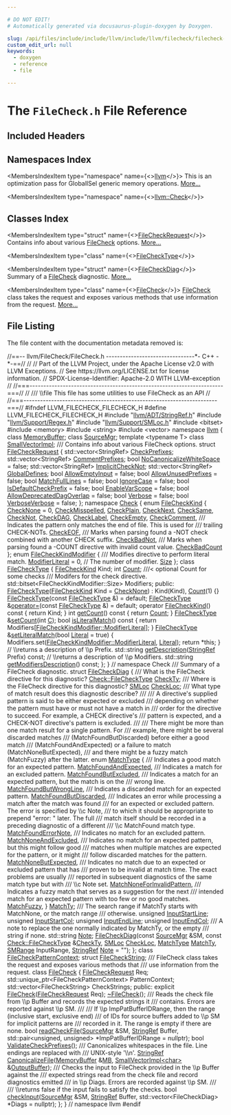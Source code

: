 ```yaml
---

# DO NOT EDIT!
# Automatically generated via docusaurus-plugin-doxygen by Doxygen.

slug: /api/files/include/include/llvm/include/llvm/filecheck/filecheck-h
custom_edit_url: null
keywords:
  - doxygen
  - reference
  - file

---
```





# The `FileCheck.h` File Reference

<DoxygenPage pluginConfig={pluginConfig}>



## Included Headers

<IncludesList>
<IncludesListItem
  filePath="llvm/ADT/StringRef.h"
  permalink="/docs/api/files/include/include/llvm/include/llvm/adt/stringref-h"
  isLocal="true" />
<IncludesListItem
  filePath="llvm/Support/Regex.h"
  permalink="/docs/api/files/include/include/llvm/include/llvm/support/regex-h"
  isLocal="true" />
<IncludesListItem
  filePath="llvm/Support/SMLoc.h"
  permalink="/docs/api/files/include/include/llvm/include/llvm/support/smloc-h"
  isLocal="true" />
<IncludesListItem
  filePath="bitset"
  permalink=""
  isLocal="false" />
<IncludesListItem
  filePath="memory"
  permalink=""
  isLocal="false" />
<IncludesListItem
  filePath="string"
  permalink=""
  isLocal="false" />
<IncludesListItem
  filePath="vector"
  permalink=""
  isLocal="false" />
</IncludesList>

## Namespaces Index

<MembersIndex>

<MembersIndexItem
  type="namespace"
  name={<><a href="/docs/api/namespaces/llvm">llvm</a></>}>
This is an optimization pass for GlobalISel generic memory operations. <a href="/docs/api/namespaces/llvm/#details">More...</a>
</MembersIndexItem>

<MembersIndexItem
  type="namespace"
  name={<><a href="/docs/api/namespaces/llvm/check">llvm::Check</a></>}>
</MembersIndexItem>

</MembersIndex>

## Classes Index

<MembersIndex>

<MembersIndexItem
  type="struct"
  name={<><a href="/docs/api/structs/llvm/filecheckrequest">FileCheckRequest</a></>}>
Contains info about various <a href="/docs/api/classes/llvm/filecheck">FileCheck</a> options. <a href="/docs/api/structs/llvm/filecheckrequest/#details">More...</a>
</MembersIndexItem>

<MembersIndexItem
  type="class"
  name={<><a href="/docs/api/classes/llvm/check/filechecktype">FileCheckType</a></>}>
</MembersIndexItem>

<MembersIndexItem
  type="struct"
  name={<><a href="/docs/api/structs/llvm/filecheckdiag">FileCheckDiag</a></>}>
Summary of a <a href="/docs/api/classes/llvm/filecheck">FileCheck</a> diagnostic. <a href="/docs/api/structs/llvm/filecheckdiag/#details">More...</a>
</MembersIndexItem>

<MembersIndexItem
  type="class"
  name={<><a href="/docs/api/classes/llvm/filecheck">FileCheck</a></>}>
<a href="/docs/api/classes/llvm/filecheck">FileCheck</a> class takes the request and exposes various methods that use information from the request. <a href="/docs/api/classes/llvm/filecheck/#details">More...</a>
</MembersIndexItem>

</MembersIndex>


## File Listing

The file content with the documentation metadata removed is:

<ProgramListing>

<Link id="l00001" /><CodeLine lineNumber="1"><Highlight kind="comment">//==-- llvm/FileCheck/FileCheck.h --------------------------------&#42;- C++ -&#42;-==//</Highlight><Highlight kind="normal"></Highlight></CodeLine>
<Link id="l00002" /><CodeLine lineNumber="2"><Highlight kind="normal"></Highlight><Highlight kind="comment">//</Highlight><Highlight kind="normal"></Highlight></CodeLine>
<Link id="l00003" /><CodeLine lineNumber="3"><Highlight kind="normal"></Highlight><Highlight kind="comment">// Part of the LLVM Project, under the Apache License v2.0 with LLVM Exceptions.</Highlight><Highlight kind="normal"></Highlight></CodeLine>
<Link id="l00004" /><CodeLine lineNumber="4"><Highlight kind="normal"></Highlight><Highlight kind="comment">// See https://llvm.org/LICENSE.txt for license information.</Highlight><Highlight kind="normal"></Highlight></CodeLine>
<Link id="l00005" /><CodeLine lineNumber="5"><Highlight kind="normal"></Highlight><Highlight kind="comment">// SPDX-License-Identifier: Apache-2.0 WITH LLVM-exception</Highlight><Highlight kind="normal"></Highlight></CodeLine>
<Link id="l00006" /><CodeLine lineNumber="6"><Highlight kind="normal"></Highlight><Highlight kind="comment">//</Highlight><Highlight kind="normal"></Highlight></CodeLine>
<Link id="l00007" /><CodeLine lineNumber="7"><Highlight kind="normal"></Highlight><Highlight kind="comment">//===----------------------------------------------------------------------===//</Highlight><Highlight kind="normal"></Highlight></CodeLine>
<Link id="l00008" /><CodeLine lineNumber="8"><Highlight kind="normal"></Highlight><Highlight kind="comment">//</Highlight><Highlight kind="comment"></Highlight></CodeLine>
<Link id="l00009" /><CodeLine lineNumber="9"><Highlight kind="comment">/// \\file This file has some utilities to use FileCheck as an API</Highlight><Highlight kind="normal"></Highlight></CodeLine>
<Link id="l00010" /><CodeLine lineNumber="10"><Highlight kind="normal"></Highlight><Highlight kind="comment">//</Highlight><Highlight kind="normal"></Highlight></CodeLine>
<Link id="l00011" /><CodeLine lineNumber="11"><Highlight kind="normal"></Highlight><Highlight kind="comment">//===----------------------------------------------------------------------===//</Highlight><Highlight kind="normal"></Highlight></CodeLine>
<Link id="l00012" /><CodeLine lineNumber="12"><Highlight kind="normal"></Highlight></CodeLine>
<Link id="l00013" /><CodeLine lineNumber="13"><Highlight kind="normal"></Highlight><Highlight kind="preprocessor">#ifndef LLVM&#95;FILECHECK&#95;FILECHECK&#95;H</Highlight><Highlight kind="normal"></Highlight></CodeLine>
<Link id="l00014" /><CodeLine lineNumber="14"><Highlight kind="normal"></Highlight><Highlight kind="preprocessor">#define LLVM&#95;FILECHECK&#95;FILECHECK&#95;H</Highlight><Highlight kind="normal"></Highlight></CodeLine>
<Link id="l00015" /><CodeLine lineNumber="15"><Highlight kind="normal"></Highlight></CodeLine>
<Link id="l00016" /><CodeLine lineNumber="16"><Highlight kind="normal"></Highlight><Highlight kind="preprocessor">#include &quot;<a href="/docs/api/files/include/include/llvm/include/llvm/adt/stringref-h">llvm/ADT/StringRef.h</a>&quot;</Highlight><Highlight kind="normal"></Highlight></CodeLine>
<Link id="l00017" /><CodeLine lineNumber="17"><Highlight kind="normal"></Highlight><Highlight kind="preprocessor">#include &quot;<a href="/docs/api/files/include/include/llvm/include/llvm/support/regex-h">llvm/Support/Regex.h</a>&quot;</Highlight><Highlight kind="normal"></Highlight></CodeLine>
<Link id="l00018" /><CodeLine lineNumber="18"><Highlight kind="normal"></Highlight><Highlight kind="preprocessor">#include &quot;<a href="/docs/api/files/include/include/llvm/include/llvm/support/smloc-h">llvm/Support/SMLoc.h</a>&quot;</Highlight><Highlight kind="normal"></Highlight></CodeLine>
<Link id="l00019" /><CodeLine lineNumber="19"><Highlight kind="normal"></Highlight><Highlight kind="preprocessor">#include &lt;bitset&gt;</Highlight><Highlight kind="normal"></Highlight></CodeLine>
<Link id="l00020" /><CodeLine lineNumber="20"><Highlight kind="normal"></Highlight><Highlight kind="preprocessor">#include &lt;memory&gt;</Highlight><Highlight kind="normal"></Highlight></CodeLine>
<Link id="l00021" /><CodeLine lineNumber="21"><Highlight kind="normal"></Highlight><Highlight kind="preprocessor">#include &lt;string&gt;</Highlight><Highlight kind="normal"></Highlight></CodeLine>
<Link id="l00022" /><CodeLine lineNumber="22"><Highlight kind="normal"></Highlight><Highlight kind="preprocessor">#include &lt;vector&gt;</Highlight><Highlight kind="normal"></Highlight></CodeLine>
<Link id="l00023" /><CodeLine lineNumber="23"><Highlight kind="normal"></Highlight></CodeLine>
<Link id="l00024" /><CodeLine lineNumber="24"><Highlight kind="normal"></Highlight><Highlight kind="keyword">namespace </Highlight><Highlight kind="normal"><a href="/docs/api/namespaces/llvm">llvm</a> &#123;</Highlight></CodeLine>
<Link id="l00025" /><CodeLine lineNumber="25"><Highlight kind="normal"></Highlight><Highlight kind="keyword">class </Highlight><Highlight kind="normal"><a href="/docs/api/classes/llvm/memorybuffer">MemoryBuffer</a>;</Highlight></CodeLine>
<Link id="l00026" /><CodeLine lineNumber="26"><Highlight kind="normal"></Highlight><Highlight kind="keyword">class </Highlight><Highlight kind="normal"><a href="/docs/api/classes/llvm/sourcemgr">SourceMgr</a>;</Highlight></CodeLine>
<Link id="l00027" /><CodeLine lineNumber="27"><Highlight kind="normal"></Highlight><Highlight kind="keyword">template</Highlight><Highlight kind="normal"> &lt;</Highlight><Highlight kind="keyword">typename</Highlight><Highlight kind="normal"> T&gt; </Highlight><Highlight kind="keyword">class </Highlight><Highlight kind="normal"><a href="/docs/api/classes/llvm/smallvectorimpl">SmallVectorImpl</a>;</Highlight></CodeLine>
<Link id="l00028" /><CodeLine lineNumber="28"><Highlight kind="normal"></Highlight><Highlight kind="comment"></Highlight></CodeLine>
<Link id="l00029" /><CodeLine lineNumber="29"><Highlight kind="comment">/// Contains info about various FileCheck options.</Highlight><Highlight kind="normal"></Highlight></CodeLine>
<Link id="l00030" /><CodeLine lineNumber="30" lineLink="/docs/api/structs/llvm/filecheckrequest"><Highlight kind="normal"></Highlight><Highlight kind="keyword">struct </Highlight><Highlight kind="normal"><a href="/docs/api/structs/llvm/filecheckrequest">FileCheckRequest</a> &#123;</Highlight></CodeLine>
<Link id="l00031" /><CodeLine lineNumber="31" lineLink="/docs/api/structs/llvm/filecheckrequest/#acda76c0767dd2148162859f90b48f8b5"><Highlight kind="normal">  std::vector&lt;StringRef&gt; <a href="/docs/api/structs/llvm/filecheckrequest/#acda76c0767dd2148162859f90b48f8b5">CheckPrefixes</a>;</Highlight></CodeLine>
<Link id="l00032" /><CodeLine lineNumber="32" lineLink="/docs/api/structs/llvm/filecheckrequest/#ab3f63b76e1980996f6a99891c5b385f7"><Highlight kind="normal">  std::vector&lt;StringRef&gt; <a href="/docs/api/structs/llvm/filecheckrequest/#ab3f63b76e1980996f6a99891c5b385f7">CommentPrefixes</a>;</Highlight></CodeLine>
<Link id="l00033" /><CodeLine lineNumber="33" lineLink="/docs/api/structs/llvm/filecheckrequest/#a568ab5f904650e1b022c8ec1d4c0fe06"><Highlight kind="normal">  </Highlight><Highlight kind="keywordtype">bool</Highlight><Highlight kind="normal"> <a href="/docs/api/structs/llvm/filecheckrequest/#a568ab5f904650e1b022c8ec1d4c0fe06">NoCanonicalizeWhiteSpace</a> = </Highlight><Highlight kind="keyword">false</Highlight><Highlight kind="normal">;</Highlight></CodeLine>
<Link id="l00034" /><CodeLine lineNumber="34" lineLink="/docs/api/structs/llvm/filecheckrequest/#a845beb4ef302dc19adfbdca8b811017a"><Highlight kind="normal">  std::vector&lt;StringRef&gt; <a href="/docs/api/structs/llvm/filecheckrequest/#a845beb4ef302dc19adfbdca8b811017a">ImplicitCheckNot</a>;</Highlight></CodeLine>
<Link id="l00035" /><CodeLine lineNumber="35" lineLink="/docs/api/structs/llvm/filecheckrequest/#a4c1049ccf9623813d662183981d2c2a0"><Highlight kind="normal">  std::vector&lt;StringRef&gt; <a href="/docs/api/structs/llvm/filecheckrequest/#a4c1049ccf9623813d662183981d2c2a0">GlobalDefines</a>;</Highlight></CodeLine>
<Link id="l00036" /><CodeLine lineNumber="36" lineLink="/docs/api/structs/llvm/filecheckrequest/#af0a0267b36c5ffad9158aa300210dbf4"><Highlight kind="normal">  </Highlight><Highlight kind="keywordtype">bool</Highlight><Highlight kind="normal"> <a href="/docs/api/structs/llvm/filecheckrequest/#af0a0267b36c5ffad9158aa300210dbf4">AllowEmptyInput</a> = </Highlight><Highlight kind="keyword">false</Highlight><Highlight kind="normal">;</Highlight></CodeLine>
<Link id="l00037" /><CodeLine lineNumber="37" lineLink="/docs/api/structs/llvm/filecheckrequest/#ac7e122be732c837386fc6a816692f4f4"><Highlight kind="normal">  </Highlight><Highlight kind="keywordtype">bool</Highlight><Highlight kind="normal"> <a href="/docs/api/structs/llvm/filecheckrequest/#ac7e122be732c837386fc6a816692f4f4">AllowUnusedPrefixes</a> = </Highlight><Highlight kind="keyword">false</Highlight><Highlight kind="normal">;</Highlight></CodeLine>
<Link id="l00038" /><CodeLine lineNumber="38" lineLink="/docs/api/structs/llvm/filecheckrequest/#aa028a0ee1d4971af329f05d81c9b2bfd"><Highlight kind="normal">  </Highlight><Highlight kind="keywordtype">bool</Highlight><Highlight kind="normal"> <a href="/docs/api/structs/llvm/filecheckrequest/#aa028a0ee1d4971af329f05d81c9b2bfd">MatchFullLines</a> = </Highlight><Highlight kind="keyword">false</Highlight><Highlight kind="normal">;</Highlight></CodeLine>
<Link id="l00039" /><CodeLine lineNumber="39" lineLink="/docs/api/structs/llvm/filecheckrequest/#ae884000984dd09d1cfbb3628ea820ed2"><Highlight kind="normal">  </Highlight><Highlight kind="keywordtype">bool</Highlight><Highlight kind="normal"> <a href="/docs/api/structs/llvm/filecheckrequest/#ae884000984dd09d1cfbb3628ea820ed2">IgnoreCase</a> = </Highlight><Highlight kind="keyword">false</Highlight><Highlight kind="normal">;</Highlight></CodeLine>
<Link id="l00040" /><CodeLine lineNumber="40" lineLink="/docs/api/structs/llvm/filecheckrequest/#a1443b68a9d922cc473ae084aaa14654d"><Highlight kind="normal">  </Highlight><Highlight kind="keywordtype">bool</Highlight><Highlight kind="normal"> <a href="/docs/api/structs/llvm/filecheckrequest/#a1443b68a9d922cc473ae084aaa14654d">IsDefaultCheckPrefix</a> = </Highlight><Highlight kind="keyword">false</Highlight><Highlight kind="normal">;</Highlight></CodeLine>
<Link id="l00041" /><CodeLine lineNumber="41" lineLink="/docs/api/structs/llvm/filecheckrequest/#a028665373763bde7ceb0f14d01093b45"><Highlight kind="normal">  </Highlight><Highlight kind="keywordtype">bool</Highlight><Highlight kind="normal"> <a href="/docs/api/structs/llvm/filecheckrequest/#a028665373763bde7ceb0f14d01093b45">EnableVarScope</a> = </Highlight><Highlight kind="keyword">false</Highlight><Highlight kind="normal">;</Highlight></CodeLine>
<Link id="l00042" /><CodeLine lineNumber="42" lineLink="/docs/api/structs/llvm/filecheckrequest/#ae3392d2d27cadfad4a5a7f68c44fb7ba"><Highlight kind="normal">  </Highlight><Highlight kind="keywordtype">bool</Highlight><Highlight kind="normal"> <a href="/docs/api/structs/llvm/filecheckrequest/#ae3392d2d27cadfad4a5a7f68c44fb7ba">AllowDeprecatedDagOverlap</a> = </Highlight><Highlight kind="keyword">false</Highlight><Highlight kind="normal">;</Highlight></CodeLine>
<Link id="l00043" /><CodeLine lineNumber="43" lineLink="/docs/api/structs/llvm/filecheckrequest/#aa17abc10f9ba381d31d7271db615ad16"><Highlight kind="normal">  </Highlight><Highlight kind="keywordtype">bool</Highlight><Highlight kind="normal"> <a href="/docs/api/structs/llvm/filecheckrequest/#aa17abc10f9ba381d31d7271db615ad16">Verbose</a> = </Highlight><Highlight kind="keyword">false</Highlight><Highlight kind="normal">;</Highlight></CodeLine>
<Link id="l00044" /><CodeLine lineNumber="44" lineLink="/docs/api/structs/llvm/filecheckrequest/#a193992afe00c8b2c9753fb0fab1b9106"><Highlight kind="normal">  </Highlight><Highlight kind="keywordtype">bool</Highlight><Highlight kind="normal"> <a href="/docs/api/structs/llvm/filecheckrequest/#a193992afe00c8b2c9753fb0fab1b9106">VerboseVerbose</a> = </Highlight><Highlight kind="keyword">false</Highlight><Highlight kind="normal">;</Highlight></CodeLine>
<Link id="l00045" /><CodeLine lineNumber="45"><Highlight kind="normal">&#125;;</Highlight></CodeLine>
<Link id="l00046" /><CodeLine lineNumber="46"><Highlight kind="normal"></Highlight></CodeLine>
<Link id="l00047" /><CodeLine lineNumber="47" lineLink="/docs/api/namespaces/llvm/check"><Highlight kind="normal"></Highlight><Highlight kind="keyword">namespace </Highlight><Highlight kind="normal"><a href="/docs/api/namespaces/llvm/check">Check</a> &#123;</Highlight></CodeLine>
<Link id="l00048" /><CodeLine lineNumber="48"><Highlight kind="normal"></Highlight></CodeLine>
<Link id="l00049" /><CodeLine lineNumber="49" lineLink="/docs/api/namespaces/llvm/check/#a61538d341f95c09113a9a0d0434d8dcc"><Highlight kind="normal"></Highlight><Highlight kind="keyword">enum</Highlight><Highlight kind="normal"> <a href="/docs/api/namespaces/llvm/check/#a61538d341f95c09113a9a0d0434d8dcc">FileCheckKind</a> &#123;</Highlight></CodeLine>
<Link id="l00050" /><CodeLine lineNumber="50" lineLink="/docs/api/namespaces/llvm/check/#a61538d341f95c09113a9a0d0434d8dcca9852bebd673f9c43a584b08401e3197d"><Highlight kind="normal">  <a href="/docs/api/namespaces/llvm/check/#a61538d341f95c09113a9a0d0434d8dcca9852bebd673f9c43a584b08401e3197d">CheckNone</a> = 0,</Highlight></CodeLine>
<Link id="l00051" /><CodeLine lineNumber="51" lineLink="/docs/api/namespaces/llvm/check/#a61538d341f95c09113a9a0d0434d8dccabced3746e039f44b8e662be748fd4e17"><Highlight kind="normal">  <a href="/docs/api/namespaces/llvm/check/#a61538d341f95c09113a9a0d0434d8dccabced3746e039f44b8e662be748fd4e17">CheckMisspelled</a>,</Highlight></CodeLine>
<Link id="l00052" /><CodeLine lineNumber="52" lineLink="/docs/api/namespaces/llvm/check/#a61538d341f95c09113a9a0d0434d8dcca166f25ea09a5e0064149ae472c8d8f2e"><Highlight kind="normal">  <a href="/docs/api/namespaces/llvm/check/#a61538d341f95c09113a9a0d0434d8dcca166f25ea09a5e0064149ae472c8d8f2e">CheckPlain</a>,</Highlight></CodeLine>
<Link id="l00053" /><CodeLine lineNumber="53" lineLink="/docs/api/namespaces/llvm/check/#a61538d341f95c09113a9a0d0434d8dcca49f3a249a76b57b5659baae2c45dfb75"><Highlight kind="normal">  <a href="/docs/api/namespaces/llvm/check/#a61538d341f95c09113a9a0d0434d8dcca49f3a249a76b57b5659baae2c45dfb75">CheckNext</a>,</Highlight></CodeLine>
<Link id="l00054" /><CodeLine lineNumber="54" lineLink="/docs/api/namespaces/llvm/check/#a61538d341f95c09113a9a0d0434d8dccaf738504ab1341813c0cda15fa68a6310"><Highlight kind="normal">  <a href="/docs/api/namespaces/llvm/check/#a61538d341f95c09113a9a0d0434d8dccaf738504ab1341813c0cda15fa68a6310">CheckSame</a>,</Highlight></CodeLine>
<Link id="l00055" /><CodeLine lineNumber="55" lineLink="/docs/api/namespaces/llvm/check/#a61538d341f95c09113a9a0d0434d8dcca4f9655da5198915aff91bd25115d22fa"><Highlight kind="normal">  <a href="/docs/api/namespaces/llvm/check/#a61538d341f95c09113a9a0d0434d8dcca4f9655da5198915aff91bd25115d22fa">CheckNot</a>,</Highlight></CodeLine>
<Link id="l00056" /><CodeLine lineNumber="56" lineLink="/docs/api/namespaces/llvm/check/#a61538d341f95c09113a9a0d0434d8dcca6e00b905236376d8aec56ad3351a45b0"><Highlight kind="normal">  <a href="/docs/api/namespaces/llvm/check/#a61538d341f95c09113a9a0d0434d8dcca6e00b905236376d8aec56ad3351a45b0">CheckDAG</a>,</Highlight></CodeLine>
<Link id="l00057" /><CodeLine lineNumber="57" lineLink="/docs/api/namespaces/llvm/check/#a61538d341f95c09113a9a0d0434d8dccad88307ccd9067d72cfb0e62d19daa77d"><Highlight kind="normal">  <a href="/docs/api/namespaces/llvm/check/#a61538d341f95c09113a9a0d0434d8dccad88307ccd9067d72cfb0e62d19daa77d">CheckLabel</a>,</Highlight></CodeLine>
<Link id="l00058" /><CodeLine lineNumber="58" lineLink="/docs/api/namespaces/llvm/check/#a61538d341f95c09113a9a0d0434d8dcca80e33945f521f203f2a632bc0f2041e5"><Highlight kind="normal">  <a href="/docs/api/namespaces/llvm/check/#a61538d341f95c09113a9a0d0434d8dcca80e33945f521f203f2a632bc0f2041e5">CheckEmpty</a>,</Highlight></CodeLine>
<Link id="l00059" /><CodeLine lineNumber="59" lineLink="/docs/api/namespaces/llvm/check/#a61538d341f95c09113a9a0d0434d8dccaf16a622382af4f7939c473b436c8f2ca"><Highlight kind="normal">  <a href="/docs/api/namespaces/llvm/check/#a61538d341f95c09113a9a0d0434d8dccaf16a622382af4f7939c473b436c8f2ca">CheckComment</a>,</Highlight></CodeLine>
<Link id="l00060" /><CodeLine lineNumber="60"><Highlight kind="normal"></Highlight><Highlight kind="comment"></Highlight></CodeLine>
<Link id="l00061" /><CodeLine lineNumber="61"><Highlight kind="comment">  /// Indicates the pattern only matches the end of file. This is used for</Highlight></CodeLine>
<Link id="l00062" /><CodeLine lineNumber="62"><Highlight kind="comment">  /// trailing CHECK-NOTs.</Highlight><Highlight kind="normal"></Highlight></CodeLine>
<Link id="l00063" /><CodeLine lineNumber="63" lineLink="/docs/api/namespaces/llvm/check/#a61538d341f95c09113a9a0d0434d8dccaba2d525032487e7def52c8154b19e29c"><Highlight kind="normal">  <a href="/docs/api/namespaces/llvm/check/#a61538d341f95c09113a9a0d0434d8dccaba2d525032487e7def52c8154b19e29c">CheckEOF</a>,</Highlight></CodeLine>
<Link id="l00064" /><CodeLine lineNumber="64"><Highlight kind="normal"></Highlight><Highlight kind="comment"></Highlight></CodeLine>
<Link id="l00065" /><CodeLine lineNumber="65"><Highlight kind="comment">  /// Marks when parsing found a -NOT check combined with another CHECK suffix.</Highlight><Highlight kind="normal"></Highlight></CodeLine>
<Link id="l00066" /><CodeLine lineNumber="66" lineLink="/docs/api/namespaces/llvm/check/#a61538d341f95c09113a9a0d0434d8dcca8b26e2b469fdd62f96446d3299b4189e"><Highlight kind="normal">  <a href="/docs/api/namespaces/llvm/check/#a61538d341f95c09113a9a0d0434d8dcca8b26e2b469fdd62f96446d3299b4189e">CheckBadNot</a>,</Highlight></CodeLine>
<Link id="l00067" /><CodeLine lineNumber="67"><Highlight kind="normal"></Highlight><Highlight kind="comment"></Highlight></CodeLine>
<Link id="l00068" /><CodeLine lineNumber="68"><Highlight kind="comment">  /// Marks when parsing found a -COUNT directive with invalid count value.</Highlight><Highlight kind="normal"></Highlight></CodeLine>
<Link id="l00069" /><CodeLine lineNumber="69" lineLink="/docs/api/namespaces/llvm/check/#a61538d341f95c09113a9a0d0434d8dccab74df0ffb39a8f2c0918324e23a899f2"><Highlight kind="normal">  <a href="/docs/api/namespaces/llvm/check/#a61538d341f95c09113a9a0d0434d8dccab74df0ffb39a8f2c0918324e23a899f2">CheckBadCount</a></Highlight></CodeLine>
<Link id="l00070" /><CodeLine lineNumber="70"><Highlight kind="normal">&#125;;</Highlight></CodeLine>
<Link id="l00071" /><CodeLine lineNumber="71"><Highlight kind="normal"></Highlight></CodeLine>
<Link id="l00072" /><CodeLine lineNumber="72" lineLink="/docs/api/namespaces/llvm/check/#a067ee17412e800f03802fa9517685732"><Highlight kind="normal"></Highlight><Highlight kind="keyword">enum</Highlight><Highlight kind="normal"> <a href="/docs/api/namespaces/llvm/check/#a067ee17412e800f03802fa9517685732">FileCheckKindModifier</a> &#123;</Highlight><Highlight kind="comment"></Highlight></CodeLine>
<Link id="l00073" /><CodeLine lineNumber="73"><Highlight kind="comment">  /// Modifies directive to perform literal match.</Highlight><Highlight kind="normal"></Highlight></CodeLine>
<Link id="l00074" /><CodeLine lineNumber="74" lineLink="/docs/api/namespaces/llvm/check/#a067ee17412e800f03802fa9517685732a563a220961f1b2753b54ca54c648119e"><Highlight kind="normal">  <a href="/docs/api/namespaces/llvm/check/#a067ee17412e800f03802fa9517685732a563a220961f1b2753b54ca54c648119e">ModifierLiteral</a> = 0,</Highlight></CodeLine>
<Link id="l00075" /><CodeLine lineNumber="75"><Highlight kind="normal"></Highlight></CodeLine>
<Link id="l00076" /><CodeLine lineNumber="76"><Highlight kind="normal">  </Highlight><Highlight kind="comment">// The number of modifier.</Highlight><Highlight kind="normal"></Highlight></CodeLine>
<Link id="l00077" /><CodeLine lineNumber="77" lineLink="/docs/api/namespaces/llvm/check/#a067ee17412e800f03802fa9517685732a3450a9712780ac26b071f9da4288a396"><Highlight kind="normal">  <a href="/docs/api/namespaces/llvm/check/#a067ee17412e800f03802fa9517685732a3450a9712780ac26b071f9da4288a396">Size</a></Highlight></CodeLine>
<Link id="l00078" /><CodeLine lineNumber="78"><Highlight kind="normal">&#125;;</Highlight></CodeLine>
<Link id="l00079" /><CodeLine lineNumber="79"><Highlight kind="normal"></Highlight></CodeLine>
<Link id="l00080" /><CodeLine lineNumber="80" lineLink="/docs/api/classes/llvm/check/filechecktype"><Highlight kind="normal"></Highlight><Highlight kind="keyword">class </Highlight><Highlight kind="normal"><a href="/docs/api/classes/llvm/check/filechecktype/#a2a4947cd2e57d206679931026b546c34">FileCheckType</a> &#123;</Highlight></CodeLine>
<Link id="l00081" /><CodeLine lineNumber="81"><Highlight kind="normal">  <a href="/docs/api/namespaces/llvm/check/#a61538d341f95c09113a9a0d0434d8dcc">FileCheckKind</a> Kind;</Highlight></CodeLine>
<Link id="l00082" /><CodeLine lineNumber="82"><Highlight kind="normal">  </Highlight><Highlight kind="keywordtype">int</Highlight><Highlight kind="normal"> <a href="/docs/api/namespaces/llvm/#a845e08be4b0320d66901a66b0c0e9509">Count</a>; </Highlight><Highlight kind="comment">///&lt; optional Count for some checks</Highlight><Highlight kind="comment"></Highlight></CodeLine>
<Link id="l00083" /><CodeLine lineNumber="83"><Highlight kind="comment">  /// Modifers for the check directive.</Highlight><Highlight kind="normal"></Highlight></CodeLine>
<Link id="l00084" /><CodeLine lineNumber="84"><Highlight kind="normal">  std::bitset&lt;FileCheckKindModifier::Size&gt; Modifiers;</Highlight></CodeLine>
<Link id="l00085" /><CodeLine lineNumber="85"><Highlight kind="normal"></Highlight></CodeLine>
<Link id="l00086" /><CodeLine lineNumber="86"><Highlight kind="normal"></Highlight><Highlight kind="keyword">public</Highlight><Highlight kind="normal">:</Highlight></CodeLine>
<Link id="l00087" /><CodeLine lineNumber="87" lineLink="/docs/api/classes/llvm/check/filechecktype/#a2a4947cd2e57d206679931026b546c34"><Highlight kind="normal">  <a href="/docs/api/classes/llvm/check/filechecktype/#a2a4947cd2e57d206679931026b546c34">FileCheckType</a>(<a href="/docs/api/namespaces/llvm/check/#a61538d341f95c09113a9a0d0434d8dcc">FileCheckKind</a> Kind = <a href="/docs/api/namespaces/llvm/check/#a61538d341f95c09113a9a0d0434d8dcca9852bebd673f9c43a584b08401e3197d">CheckNone</a>) : Kind(Kind), <a href="/docs/api/namespaces/llvm/#a845e08be4b0320d66901a66b0c0e9509">Count</a>(1) &#123;&#125;</Highlight></CodeLine>
<Link id="l00088" /><CodeLine lineNumber="88" lineLink="/docs/api/classes/llvm/check/filechecktype/#ae6a29787459853aee90f3e508fac7887"><Highlight kind="normal">  <a href="/docs/api/classes/llvm/check/filechecktype/#ae6a29787459853aee90f3e508fac7887">FileCheckType</a>(</Highlight><Highlight kind="keyword">const</Highlight><Highlight kind="normal"> <a href="/docs/api/classes/llvm/check/filechecktype/#a2a4947cd2e57d206679931026b546c34">FileCheckType</a> &amp;) = </Highlight><Highlight kind="keywordflow">default</Highlight><Highlight kind="normal">;</Highlight></CodeLine>
<Link id="l00089" /><CodeLine lineNumber="89" lineLink="/docs/api/classes/llvm/check/filechecktype/#a7922259bf1332f1c9fc8e4377773293b"><Highlight kind="normal">  <a href="/docs/api/classes/llvm/check/filechecktype/#a2a4947cd2e57d206679931026b546c34">FileCheckType</a> &amp;<a href="/docs/api/classes/llvm/check/filechecktype/#a7922259bf1332f1c9fc8e4377773293b">operator=</a>(</Highlight><Highlight kind="keyword">const</Highlight><Highlight kind="normal"> <a href="/docs/api/classes/llvm/check/filechecktype/#a2a4947cd2e57d206679931026b546c34">FileCheckType</a> &amp;) = </Highlight><Highlight kind="keywordflow">default</Highlight><Highlight kind="normal">;</Highlight></CodeLine>
<Link id="l00090" /><CodeLine lineNumber="90"><Highlight kind="normal"></Highlight></CodeLine>
<Link id="l00091" /><CodeLine lineNumber="91" lineLink="/docs/api/classes/llvm/check/filechecktype/#a50c193fe0d391f363221f1c7614c8226"><Highlight kind="normal">  </Highlight><Highlight kind="keyword">operator</Highlight><Highlight kind="normal"> <a href="/docs/api/namespaces/llvm/check/#a61538d341f95c09113a9a0d0434d8dcc">FileCheckKind</a>()</Highlight><Highlight kind="keyword"> const </Highlight><Highlight kind="normal">&#123; </Highlight><Highlight kind="keywordflow">return</Highlight><Highlight kind="normal"> Kind; &#125;</Highlight></CodeLine>
<Link id="l00092" /><CodeLine lineNumber="92"><Highlight kind="normal"></Highlight></CodeLine>
<Link id="l00093" /><CodeLine lineNumber="93" lineLink="/docs/api/classes/llvm/check/filechecktype/#a511397f75441782625f94f0e93ca52b1"><Highlight kind="normal">  </Highlight><Highlight kind="keywordtype">int</Highlight><Highlight kind="normal"> <a href="/docs/api/classes/llvm/check/filechecktype/#a511397f75441782625f94f0e93ca52b1">getCount</a>()</Highlight><Highlight kind="keyword"> const </Highlight><Highlight kind="normal">&#123; </Highlight><Highlight kind="keywordflow">return</Highlight><Highlight kind="normal"> <a href="/docs/api/namespaces/llvm/#a845e08be4b0320d66901a66b0c0e9509">Count</a>; &#125;</Highlight></CodeLine>
<Link id="l00094" /><CodeLine lineNumber="94"><Highlight kind="normal">  <a href="/docs/api/classes/llvm/check/filechecktype">FileCheckType</a> &amp;<a href="/docs/api/classes/llvm/check/filechecktype/#adc074eb68067d4d38018423166be1926">setCount</a>(</Highlight><Highlight kind="keywordtype">int</Highlight><Highlight kind="normal"> <a href="/docs/api/namespaces/llvm/callingconv/#ac6aa1387c4375260e2468eb5a77fdb4cafd841a49aec1539bc88abc8ff9e170fb">C</a>);</Highlight></CodeLine>
<Link id="l00095" /><CodeLine lineNumber="95"><Highlight kind="normal"></Highlight></CodeLine>
<Link id="l00096" /><CodeLine lineNumber="96" lineLink="/docs/api/classes/llvm/check/filechecktype/#a9a6bf97dd298b0d945dc397299bf5012"><Highlight kind="normal">  </Highlight><Highlight kind="keywordtype">bool</Highlight><Highlight kind="normal"> <a href="/docs/api/classes/llvm/check/filechecktype/#a9a6bf97dd298b0d945dc397299bf5012">isLiteralMatch</a>()</Highlight><Highlight kind="keyword"> const </Highlight><Highlight kind="normal">&#123;</Highlight></CodeLine>
<Link id="l00097" /><CodeLine lineNumber="97"><Highlight kind="normal">    </Highlight><Highlight kind="keywordflow">return</Highlight><Highlight kind="normal"> Modifiers&#91;<a href="/docs/api/namespaces/llvm/check/#a067ee17412e800f03802fa9517685732a563a220961f1b2753b54ca54c648119e">FileCheckKindModifier::ModifierLiteral</a>&#93;;</Highlight></CodeLine>
<Link id="l00098" /><CodeLine lineNumber="98"><Highlight kind="normal">  &#125;</Highlight></CodeLine>
<Link id="l00099" /><CodeLine lineNumber="99" lineLink="/docs/api/classes/llvm/check/filechecktype/#ad1f00eec67051e893a5adf6fe29e44ac"><Highlight kind="normal">  <a href="/docs/api/classes/llvm/check/filechecktype/#a2a4947cd2e57d206679931026b546c34">FileCheckType</a> &amp;<a href="/docs/api/classes/llvm/check/filechecktype/#ad1f00eec67051e893a5adf6fe29e44ac">setLiteralMatch</a>(</Highlight><Highlight kind="keywordtype">bool</Highlight><Highlight kind="normal"> <a href="/docs/api/namespaces/llvm/#ab7530cd22b8952cb41774507dd40c6f3ad7da1b76e5799f53a399b7a96ba67437">Literal</a> = </Highlight><Highlight kind="keyword">true</Highlight><Highlight kind="normal">) &#123;</Highlight></CodeLine>
<Link id="l00100" /><CodeLine lineNumber="100"><Highlight kind="normal">    Modifiers.set(<a href="/docs/api/namespaces/llvm/check/#a067ee17412e800f03802fa9517685732a563a220961f1b2753b54ca54c648119e">FileCheckKindModifier::ModifierLiteral</a>, <a href="/docs/api/namespaces/llvm/#ab7530cd22b8952cb41774507dd40c6f3ad7da1b76e5799f53a399b7a96ba67437">Literal</a>);</Highlight></CodeLine>
<Link id="l00101" /><CodeLine lineNumber="101"><Highlight kind="normal">    </Highlight><Highlight kind="keywordflow">return</Highlight><Highlight kind="normal"> &#42;</Highlight><Highlight kind="keyword">this</Highlight><Highlight kind="normal">;</Highlight></CodeLine>
<Link id="l00102" /><CodeLine lineNumber="102"><Highlight kind="normal">  &#125;</Highlight></CodeLine>
<Link id="l00103" /><CodeLine lineNumber="103"><Highlight kind="normal"></Highlight></CodeLine>
<Link id="l00104" /><CodeLine lineNumber="104"><Highlight kind="normal">  </Highlight><Highlight kind="comment">// \\returns a description of \\p Prefix.</Highlight><Highlight kind="normal"></Highlight></CodeLine>
<Link id="l00105" /><CodeLine lineNumber="105"><Highlight kind="normal">  std::string <a href="/docs/api/classes/llvm/check/filechecktype/#a28c2d38b7ebdeb9e3046f013c8ffa8a4">getDescription</a>(<a href="/docs/api/classes/llvm/stringref">StringRef</a> Prefix) </Highlight><Highlight kind="keyword">const</Highlight><Highlight kind="normal">;</Highlight></CodeLine>
<Link id="l00106" /><CodeLine lineNumber="106"><Highlight kind="normal"></Highlight></CodeLine>
<Link id="l00107" /><CodeLine lineNumber="107"><Highlight kind="normal">  </Highlight><Highlight kind="comment">// \\returns a description of \\p Modifiers.</Highlight><Highlight kind="normal"></Highlight></CodeLine>
<Link id="l00108" /><CodeLine lineNumber="108"><Highlight kind="normal">  std::string <a href="/docs/api/classes/llvm/check/filechecktype/#ab7cf540b51335002091691a5f7671c84">getModifiersDescription</a>() </Highlight><Highlight kind="keyword">const</Highlight><Highlight kind="normal">;</Highlight></CodeLine>
<Link id="l00109" /><CodeLine lineNumber="109"><Highlight kind="normal">&#125;;</Highlight></CodeLine>
<Link id="l00110" /><CodeLine lineNumber="110"><Highlight kind="normal">&#125; </Highlight><Highlight kind="comment">// namespace Check</Highlight><Highlight kind="normal"></Highlight></CodeLine>
<Link id="l00111" /><CodeLine lineNumber="111"><Highlight kind="normal"></Highlight><Highlight kind="comment"></Highlight></CodeLine>
<Link id="l00112" /><CodeLine lineNumber="112"><Highlight kind="comment">/// Summary of a FileCheck diagnostic.</Highlight><Highlight kind="normal"></Highlight></CodeLine>
<Link id="l00113" /><CodeLine lineNumber="113" lineLink="/docs/api/structs/llvm/filecheckdiag"><Highlight kind="normal"></Highlight><Highlight kind="keyword">struct </Highlight><Highlight kind="normal"><a href="/docs/api/structs/llvm/filecheckdiag/#a61b7d723c27bc645be803cb48a7f103f">FileCheckDiag</a> &#123;</Highlight><Highlight kind="comment"></Highlight></CodeLine>
<Link id="l00114" /><CodeLine lineNumber="114"><Highlight kind="comment">  /// What is the FileCheck directive for this diagnostic?</Highlight><Highlight kind="normal"></Highlight></CodeLine>
<Link id="l00115" /><CodeLine lineNumber="115" lineLink="/docs/api/structs/llvm/filecheckdiag/#a86901e0196062903763ea40e149ae363"><Highlight kind="normal">  <a href="/docs/api/classes/llvm/check/filechecktype">Check::FileCheckType</a> <a href="/docs/api/structs/llvm/filecheckdiag/#a86901e0196062903763ea40e149ae363">CheckTy</a>;</Highlight><Highlight kind="comment"></Highlight></CodeLine>
<Link id="l00116" /><CodeLine lineNumber="116"><Highlight kind="comment">  /// Where is the FileCheck directive for this diagnostic?</Highlight><Highlight kind="normal"></Highlight></CodeLine>
<Link id="l00117" /><CodeLine lineNumber="117" lineLink="/docs/api/structs/llvm/filecheckdiag/#af70d45da9cefd23e5f10aac0bf27b64b"><Highlight kind="normal">  <a href="/docs/api/classes/llvm/smloc">SMLoc</a> <a href="/docs/api/structs/llvm/filecheckdiag/#af70d45da9cefd23e5f10aac0bf27b64b">CheckLoc</a>;</Highlight><Highlight kind="comment"></Highlight></CodeLine>
<Link id="l00118" /><CodeLine lineNumber="118"><Highlight kind="comment">  /// What type of match result does this diagnostic describe?</Highlight></CodeLine>
<Link id="l00119" /><CodeLine lineNumber="119"><Highlight kind="comment">  ///</Highlight></CodeLine>
<Link id="l00120" /><CodeLine lineNumber="120"><Highlight kind="comment">  /// A directive&#39;s supplied pattern is said to be either expected or excluded</Highlight></CodeLine>
<Link id="l00121" /><CodeLine lineNumber="121"><Highlight kind="comment">  /// depending on whether the pattern must have or must not have a match in</Highlight></CodeLine>
<Link id="l00122" /><CodeLine lineNumber="122"><Highlight kind="comment">  /// order for the directive to succeed.  For example, a CHECK directive&#39;s</Highlight></CodeLine>
<Link id="l00123" /><CodeLine lineNumber="123"><Highlight kind="comment">  /// pattern is expected, and a CHECK-NOT directive&#39;s pattern is excluded.</Highlight></CodeLine>
<Link id="l00124" /><CodeLine lineNumber="124"><Highlight kind="comment">  ///</Highlight></CodeLine>
<Link id="l00125" /><CodeLine lineNumber="125"><Highlight kind="comment">  /// There might be more than one match result for a single pattern.  For</Highlight></CodeLine>
<Link id="l00126" /><CodeLine lineNumber="126"><Highlight kind="comment">  /// example, there might be several discarded matches</Highlight></CodeLine>
<Link id="l00127" /><CodeLine lineNumber="127"><Highlight kind="comment">  /// (MatchFoundButDiscarded) before either a good match</Highlight></CodeLine>
<Link id="l00128" /><CodeLine lineNumber="128"><Highlight kind="comment">  /// (MatchFoundAndExpected) or a failure to match (MatchNoneButExpected),</Highlight></CodeLine>
<Link id="l00129" /><CodeLine lineNumber="129"><Highlight kind="comment">  /// and there might be a fuzzy match (MatchFuzzy) after the latter.</Highlight><Highlight kind="normal"></Highlight></CodeLine>
<Link id="l00130" /><CodeLine lineNumber="130" lineLink="/docs/api/structs/llvm/filecheckdiag/#ab33e9e639814daad35bb1a9dc84190c0"><Highlight kind="normal">  </Highlight><Highlight kind="keyword">enum</Highlight><Highlight kind="normal"> <a href="/docs/api/structs/llvm/filecheckdiag/#ab33e9e639814daad35bb1a9dc84190c0">MatchType</a> &#123;</Highlight><Highlight kind="comment"></Highlight></CodeLine>
<Link id="l00131" /><CodeLine lineNumber="131"><Highlight kind="comment">    /// Indicates a good match for an expected pattern.</Highlight><Highlight kind="normal"></Highlight></CodeLine>
<Link id="l00132" /><CodeLine lineNumber="132" lineLink="/docs/api/structs/llvm/filecheckdiag/#ab33e9e639814daad35bb1a9dc84190c0adcf3e4ffa0433fb40711377d53b4baf1"><Highlight kind="normal">    <a href="/docs/api/structs/llvm/filecheckdiag/#ab33e9e639814daad35bb1a9dc84190c0adcf3e4ffa0433fb40711377d53b4baf1">MatchFoundAndExpected</a>,</Highlight><Highlight kind="comment"></Highlight></CodeLine>
<Link id="l00133" /><CodeLine lineNumber="133"><Highlight kind="comment">    /// Indicates a match for an excluded pattern.</Highlight><Highlight kind="normal"></Highlight></CodeLine>
<Link id="l00134" /><CodeLine lineNumber="134" lineLink="/docs/api/structs/llvm/filecheckdiag/#ab33e9e639814daad35bb1a9dc84190c0a66b95270a54c88af1ba70b794aa836f8"><Highlight kind="normal">    <a href="/docs/api/structs/llvm/filecheckdiag/#ab33e9e639814daad35bb1a9dc84190c0a66b95270a54c88af1ba70b794aa836f8">MatchFoundButExcluded</a>,</Highlight><Highlight kind="comment"></Highlight></CodeLine>
<Link id="l00135" /><CodeLine lineNumber="135"><Highlight kind="comment">    /// Indicates a match for an expected pattern, but the match is on the</Highlight></CodeLine>
<Link id="l00136" /><CodeLine lineNumber="136"><Highlight kind="comment">    /// wrong line.</Highlight><Highlight kind="normal"></Highlight></CodeLine>
<Link id="l00137" /><CodeLine lineNumber="137" lineLink="/docs/api/structs/llvm/filecheckdiag/#ab33e9e639814daad35bb1a9dc84190c0a3f5c9c6115db2361e358de0c62d43bed"><Highlight kind="normal">    <a href="/docs/api/structs/llvm/filecheckdiag/#ab33e9e639814daad35bb1a9dc84190c0a3f5c9c6115db2361e358de0c62d43bed">MatchFoundButWrongLine</a>,</Highlight><Highlight kind="comment"></Highlight></CodeLine>
<Link id="l00138" /><CodeLine lineNumber="138"><Highlight kind="comment">    /// Indicates a discarded match for an expected pattern.</Highlight><Highlight kind="normal"></Highlight></CodeLine>
<Link id="l00139" /><CodeLine lineNumber="139" lineLink="/docs/api/structs/llvm/filecheckdiag/#ab33e9e639814daad35bb1a9dc84190c0abf168517cbdcc053154c47b20986837b"><Highlight kind="normal">    <a href="/docs/api/structs/llvm/filecheckdiag/#ab33e9e639814daad35bb1a9dc84190c0abf168517cbdcc053154c47b20986837b">MatchFoundButDiscarded</a>,</Highlight><Highlight kind="comment"></Highlight></CodeLine>
<Link id="l00140" /><CodeLine lineNumber="140"><Highlight kind="comment">    /// Indicates an error while processing a match after the match was found</Highlight></CodeLine>
<Link id="l00141" /><CodeLine lineNumber="141"><Highlight kind="comment">    /// for an expected or excluded pattern.  The error is specified by \\c Note,</Highlight></CodeLine>
<Link id="l00142" /><CodeLine lineNumber="142"><Highlight kind="comment">    /// to which it should be appropriate to prepend &quot;error: &quot; later.  The full</Highlight></CodeLine>
<Link id="l00143" /><CodeLine lineNumber="143"><Highlight kind="comment">    /// match itself should be recorded in a preceding diagnostic of a different</Highlight></CodeLine>
<Link id="l00144" /><CodeLine lineNumber="144"><Highlight kind="comment">    /// \\c MatchFound match type.</Highlight><Highlight kind="normal"></Highlight></CodeLine>
<Link id="l00145" /><CodeLine lineNumber="145" lineLink="/docs/api/structs/llvm/filecheckdiag/#ab33e9e639814daad35bb1a9dc84190c0ab7e91555667e7182c229428b8f3a6302"><Highlight kind="normal">    <a href="/docs/api/structs/llvm/filecheckdiag/#ab33e9e639814daad35bb1a9dc84190c0ab7e91555667e7182c229428b8f3a6302">MatchFoundErrorNote</a>,</Highlight><Highlight kind="comment"></Highlight></CodeLine>
<Link id="l00146" /><CodeLine lineNumber="146"><Highlight kind="comment">    /// Indicates no match for an excluded pattern.</Highlight><Highlight kind="normal"></Highlight></CodeLine>
<Link id="l00147" /><CodeLine lineNumber="147" lineLink="/docs/api/structs/llvm/filecheckdiag/#ab33e9e639814daad35bb1a9dc84190c0a4a92716c994d8a58dc2e6b158e2b2f3f"><Highlight kind="normal">    <a href="/docs/api/structs/llvm/filecheckdiag/#ab33e9e639814daad35bb1a9dc84190c0a4a92716c994d8a58dc2e6b158e2b2f3f">MatchNoneAndExcluded</a>,</Highlight><Highlight kind="comment"></Highlight></CodeLine>
<Link id="l00148" /><CodeLine lineNumber="148"><Highlight kind="comment">    /// Indicates no match for an expected pattern, but this might follow good</Highlight></CodeLine>
<Link id="l00149" /><CodeLine lineNumber="149"><Highlight kind="comment">    /// matches when multiple matches are expected for the pattern, or it might</Highlight></CodeLine>
<Link id="l00150" /><CodeLine lineNumber="150"><Highlight kind="comment">    /// follow discarded matches for the pattern.</Highlight><Highlight kind="normal"></Highlight></CodeLine>
<Link id="l00151" /><CodeLine lineNumber="151" lineLink="/docs/api/structs/llvm/filecheckdiag/#ab33e9e639814daad35bb1a9dc84190c0afc543db8ad6f068fab3eea06297e0ebc"><Highlight kind="normal">    <a href="/docs/api/structs/llvm/filecheckdiag/#ab33e9e639814daad35bb1a9dc84190c0afc543db8ad6f068fab3eea06297e0ebc">MatchNoneButExpected</a>,</Highlight><Highlight kind="comment"></Highlight></CodeLine>
<Link id="l00152" /><CodeLine lineNumber="152"><Highlight kind="comment">    /// Indicates no match due to an expected or excluded pattern that has</Highlight></CodeLine>
<Link id="l00153" /><CodeLine lineNumber="153"><Highlight kind="comment">    /// proven to be invalid at match time.  The exact problems are usually</Highlight></CodeLine>
<Link id="l00154" /><CodeLine lineNumber="154"><Highlight kind="comment">    /// reported in subsequent diagnostics of the same match type but with</Highlight></CodeLine>
<Link id="l00155" /><CodeLine lineNumber="155"><Highlight kind="comment">    /// \\c Note set.</Highlight><Highlight kind="normal"></Highlight></CodeLine>
<Link id="l00156" /><CodeLine lineNumber="156" lineLink="/docs/api/structs/llvm/filecheckdiag/#ab33e9e639814daad35bb1a9dc84190c0ad139fc8ba0eace914c3d91f8c51c35b1"><Highlight kind="normal">    <a href="/docs/api/structs/llvm/filecheckdiag/#ab33e9e639814daad35bb1a9dc84190c0ad139fc8ba0eace914c3d91f8c51c35b1">MatchNoneForInvalidPattern</a>,</Highlight><Highlight kind="comment"></Highlight></CodeLine>
<Link id="l00157" /><CodeLine lineNumber="157"><Highlight kind="comment">    /// Indicates a fuzzy match that serves as a suggestion for the next</Highlight></CodeLine>
<Link id="l00158" /><CodeLine lineNumber="158"><Highlight kind="comment">    /// intended match for an expected pattern with too few or no good matches.</Highlight><Highlight kind="normal"></Highlight></CodeLine>
<Link id="l00159" /><CodeLine lineNumber="159" lineLink="/docs/api/structs/llvm/filecheckdiag/#ab33e9e639814daad35bb1a9dc84190c0a6c8cff7a0ac871bde6a0e4e33a8e90d2"><Highlight kind="normal">    <a href="/docs/api/structs/llvm/filecheckdiag/#ab33e9e639814daad35bb1a9dc84190c0a6c8cff7a0ac871bde6a0e4e33a8e90d2">MatchFuzzy</a>,</Highlight></CodeLine>
<Link id="l00160" /><CodeLine lineNumber="160" lineLink="/docs/api/structs/llvm/filecheckdiag/#a2da50048c6a2c815f6e4219f9c259386"><Highlight kind="normal">  &#125; <a href="/docs/api/structs/llvm/filecheckdiag/#a2da50048c6a2c815f6e4219f9c259386">MatchTy</a>;</Highlight><Highlight kind="comment"></Highlight></CodeLine>
<Link id="l00161" /><CodeLine lineNumber="161"><Highlight kind="comment">  /// The search range if MatchTy starts with MatchNone, or the match range</Highlight></CodeLine>
<Link id="l00162" /><CodeLine lineNumber="162"><Highlight kind="comment">  /// otherwise.</Highlight><Highlight kind="normal"></Highlight></CodeLine>
<Link id="l00163" /><CodeLine lineNumber="163" lineLink="/docs/api/structs/llvm/filecheckdiag/#a3e2ffb9989d232f1741d82d11901ee55"><Highlight kind="normal">  </Highlight><Highlight kind="keywordtype">unsigned</Highlight><Highlight kind="normal"> <a href="/docs/api/structs/llvm/filecheckdiag/#a3e2ffb9989d232f1741d82d11901ee55">InputStartLine</a>;</Highlight></CodeLine>
<Link id="l00164" /><CodeLine lineNumber="164" lineLink="/docs/api/structs/llvm/filecheckdiag/#a2598d8229c3e2065b3ec2b99958876a4"><Highlight kind="normal">  </Highlight><Highlight kind="keywordtype">unsigned</Highlight><Highlight kind="normal"> <a href="/docs/api/structs/llvm/filecheckdiag/#a2598d8229c3e2065b3ec2b99958876a4">InputStartCol</a>;</Highlight></CodeLine>
<Link id="l00165" /><CodeLine lineNumber="165" lineLink="/docs/api/structs/llvm/filecheckdiag/#a431375a72a3d181911379890869b6bf6"><Highlight kind="normal">  </Highlight><Highlight kind="keywordtype">unsigned</Highlight><Highlight kind="normal"> <a href="/docs/api/structs/llvm/filecheckdiag/#a431375a72a3d181911379890869b6bf6">InputEndLine</a>;</Highlight></CodeLine>
<Link id="l00166" /><CodeLine lineNumber="166" lineLink="/docs/api/structs/llvm/filecheckdiag/#a9be546d093e6ba646781b3947c7eceec"><Highlight kind="normal">  </Highlight><Highlight kind="keywordtype">unsigned</Highlight><Highlight kind="normal"> <a href="/docs/api/structs/llvm/filecheckdiag/#a9be546d093e6ba646781b3947c7eceec">InputEndCol</a>;</Highlight><Highlight kind="comment"></Highlight></CodeLine>
<Link id="l00167" /><CodeLine lineNumber="167"><Highlight kind="comment">  /// A note to replace the one normally indicated by MatchTy, or the empty</Highlight></CodeLine>
<Link id="l00168" /><CodeLine lineNumber="168"><Highlight kind="comment">  /// string if none.</Highlight><Highlight kind="normal"></Highlight></CodeLine>
<Link id="l00169" /><CodeLine lineNumber="169" lineLink="/docs/api/structs/llvm/filecheckdiag/#a02c0c1239a8b44a6ec3c83e9951c64af"><Highlight kind="normal">  std::string <a href="/docs/api/structs/llvm/filecheckdiag/#a02c0c1239a8b44a6ec3c83e9951c64af">Note</a>;</Highlight></CodeLine>
<Link id="l00170" /><CodeLine lineNumber="170"><Highlight kind="normal">  <a href="/docs/api/structs/llvm/filecheckdiag/#a61b7d723c27bc645be803cb48a7f103f">FileCheckDiag</a>(</Highlight><Highlight kind="keyword">const</Highlight><Highlight kind="normal"> <a href="/docs/api/classes/llvm/sourcemgr">SourceMgr</a> &amp;SM, </Highlight><Highlight kind="keyword">const</Highlight><Highlight kind="normal"> <a href="/docs/api/classes/llvm/check/filechecktype">Check::FileCheckType</a> &amp;<a href="/docs/api/structs/llvm/filecheckdiag/#a86901e0196062903763ea40e149ae363">CheckTy</a>,</Highlight></CodeLine>
<Link id="l00171" /><CodeLine lineNumber="171"><Highlight kind="normal">                <a href="/docs/api/classes/llvm/smloc">SMLoc</a> <a href="/docs/api/structs/llvm/filecheckdiag/#af70d45da9cefd23e5f10aac0bf27b64b">CheckLoc</a>, <a href="/docs/api/structs/llvm/filecheckdiag/#ab33e9e639814daad35bb1a9dc84190c0">MatchType</a> <a href="/docs/api/structs/llvm/filecheckdiag/#a2da50048c6a2c815f6e4219f9c259386">MatchTy</a>, <a href="/docs/api/classes/llvm/smrange">SMRange</a> InputRange,</Highlight></CodeLine>
<Link id="l00172" /><CodeLine lineNumber="172"><Highlight kind="normal">                <a href="/docs/api/classes/llvm/stringref">StringRef</a> <a href="/docs/api/structs/llvm/filecheckdiag/#a02c0c1239a8b44a6ec3c83e9951c64af">Note</a> = </Highlight><Highlight kind="stringliteral">&quot;&quot;</Highlight><Highlight kind="normal">);</Highlight></CodeLine>
<Link id="l00173" /><CodeLine lineNumber="173"><Highlight kind="normal">&#125;;</Highlight></CodeLine>
<Link id="l00174" /><CodeLine lineNumber="174"><Highlight kind="normal"></Highlight></CodeLine>
<Link id="l00175" /><CodeLine lineNumber="175"><Highlight kind="normal"></Highlight><Highlight kind="keyword">class </Highlight><Highlight kind="normal"><a href="/docs/api/classes/llvm/filecheckpatterncontext">FileCheckPatternContext</a>;</Highlight></CodeLine>
<Link id="l00176" /><CodeLine lineNumber="176"><Highlight kind="normal"></Highlight><Highlight kind="keyword">struct </Highlight><Highlight kind="normal"><a href="/docs/api/structs/llvm/filecheckstring">FileCheckString</a>;</Highlight></CodeLine>
<Link id="l00177" /><CodeLine lineNumber="177"><Highlight kind="normal"></Highlight><Highlight kind="comment"></Highlight></CodeLine>
<Link id="l00178" /><CodeLine lineNumber="178"><Highlight kind="comment">/// FileCheck class takes the request and exposes various methods that</Highlight></CodeLine>
<Link id="l00179" /><CodeLine lineNumber="179"><Highlight kind="comment">/// use information from the request.</Highlight><Highlight kind="normal"></Highlight></CodeLine>
<Link id="l00180" /><CodeLine lineNumber="180" lineLink="/docs/api/classes/llvm/filecheck"><Highlight kind="normal"></Highlight><Highlight kind="keyword">class </Highlight><Highlight kind="normal"><a href="/docs/api/classes/llvm/filecheck/#a75eaf8382d066e70396a9f9d1eefaa62">FileCheck</a> &#123;</Highlight></CodeLine>
<Link id="l00181" /><CodeLine lineNumber="181"><Highlight kind="normal">  <a href="/docs/api/structs/llvm/filecheckrequest">FileCheckRequest</a> Req;</Highlight></CodeLine>
<Link id="l00182" /><CodeLine lineNumber="182"><Highlight kind="normal">  std::unique&#95;ptr&lt;FileCheckPatternContext&gt; PatternContext;</Highlight></CodeLine>
<Link id="l00183" /><CodeLine lineNumber="183"><Highlight kind="normal">  std::vector&lt;FileCheckString&gt; CheckStrings;</Highlight></CodeLine>
<Link id="l00184" /><CodeLine lineNumber="184"><Highlight kind="normal"></Highlight></CodeLine>
<Link id="l00185" /><CodeLine lineNumber="185"><Highlight kind="normal"></Highlight><Highlight kind="keyword">public</Highlight><Highlight kind="normal">:</Highlight></CodeLine>
<Link id="l00186" /><CodeLine lineNumber="186"><Highlight kind="normal">  </Highlight><Highlight kind="keyword">explicit</Highlight><Highlight kind="normal"> <a href="/docs/api/classes/llvm/filecheck/#a75eaf8382d066e70396a9f9d1eefaa62">FileCheck</a>(<a href="/docs/api/structs/llvm/filecheckrequest">FileCheckRequest</a> Req);</Highlight></CodeLine>
<Link id="l00187" /><CodeLine lineNumber="187" lineLink="/docs/api/classes/llvm/filecheck/#aa59983180509d717048479774e529cec"><Highlight kind="normal">  <a href="/docs/api/classes/llvm/filecheck/#aa59983180509d717048479774e529cec">~FileCheck</a>();</Highlight></CodeLine>
<Link id="l00188" /><CodeLine lineNumber="188"><Highlight kind="normal"></Highlight><Highlight kind="comment"></Highlight></CodeLine>
<Link id="l00189" /><CodeLine lineNumber="189"><Highlight kind="comment">  /// Reads the check file from \\p Buffer and records the expected strings it</Highlight></CodeLine>
<Link id="l00190" /><CodeLine lineNumber="190"><Highlight kind="comment">  /// contains. Errors are reported against \\p SM.</Highlight></CodeLine>
<Link id="l00191" /><CodeLine lineNumber="191"><Highlight kind="comment">  ///</Highlight></CodeLine>
<Link id="l00192" /><CodeLine lineNumber="192"><Highlight kind="comment">  /// If \\p ImpPatBufferIDRange, then the range (inclusive start, exclusive end)</Highlight></CodeLine>
<Link id="l00193" /><CodeLine lineNumber="193"><Highlight kind="comment">  /// of IDs for source buffers added to \\p SM for implicit patterns are</Highlight></CodeLine>
<Link id="l00194" /><CodeLine lineNumber="194"><Highlight kind="comment">  /// recorded in it.  The range is empty if there are none.</Highlight><Highlight kind="normal"></Highlight></CodeLine>
<Link id="l00195" /><CodeLine lineNumber="195"><Highlight kind="normal">  </Highlight><Highlight kind="keywordtype">bool</Highlight><Highlight kind="normal"></Highlight></CodeLine>
<Link id="l00196" /><CodeLine lineNumber="196"><Highlight kind="normal">  <a href="/docs/api/classes/llvm/filecheck/#a20fa01b6cdae5b207cf5dcdda4fced04">readCheckFile</a>(<a href="/docs/api/classes/llvm/sourcemgr">SourceMgr</a> &amp;SM, <a href="/docs/api/classes/llvm/stringref">StringRef</a> Buffer,</Highlight></CodeLine>
<Link id="l00197" /><CodeLine lineNumber="197"><Highlight kind="normal">                std::pair&lt;unsigned, unsigned&gt; &#42;ImpPatBufferIDRange = </Highlight><Highlight kind="keyword">nullptr</Highlight><Highlight kind="normal">);</Highlight></CodeLine>
<Link id="l00198" /><CodeLine lineNumber="198"><Highlight kind="normal"></Highlight></CodeLine>
<Link id="l00199" /><CodeLine lineNumber="199"><Highlight kind="normal">  </Highlight><Highlight kind="keywordtype">bool</Highlight><Highlight kind="normal"> <a href="/docs/api/classes/llvm/filecheck/#adf5e24a0f2fd2cbea147c73975624359">ValidateCheckPrefixes</a>();</Highlight></CodeLine>
<Link id="l00200" /><CodeLine lineNumber="200"><Highlight kind="normal"></Highlight><Highlight kind="comment"></Highlight></CodeLine>
<Link id="l00201" /><CodeLine lineNumber="201"><Highlight kind="comment">  /// Canonicalizes whitespaces in the file. Line endings are replaced with</Highlight></CodeLine>
<Link id="l00202" /><CodeLine lineNumber="202"><Highlight kind="comment">  /// UNIX-style &#39;\\n&#39;.</Highlight><Highlight kind="normal"></Highlight></CodeLine>
<Link id="l00203" /><CodeLine lineNumber="203"><Highlight kind="normal">  <a href="/docs/api/classes/llvm/stringref">StringRef</a> <a href="/docs/api/classes/llvm/filecheck/#a236b08c46b974292f9ecf297704a06bb">CanonicalizeFile</a>(<a href="/docs/api/classes/llvm/memorybuffer">MemoryBuffer</a> &amp;<a href="/docs/api/classes/mb">MB</a>,</Highlight></CodeLine>
<Link id="l00204" /><CodeLine lineNumber="204"><Highlight kind="normal">                             <a href="/docs/api/classes/llvm/smallvectorimpl">SmallVectorImpl&lt;char&gt;</a> &amp;<a href="/docs/api/classes/outputbuffer">OutputBuffer</a>);</Highlight></CodeLine>
<Link id="l00205" /><CodeLine lineNumber="205"><Highlight kind="normal"></Highlight><Highlight kind="comment"></Highlight></CodeLine>
<Link id="l00206" /><CodeLine lineNumber="206"><Highlight kind="comment">  /// Checks the input to FileCheck provided in the \\p Buffer against the</Highlight></CodeLine>
<Link id="l00207" /><CodeLine lineNumber="207"><Highlight kind="comment">  /// expected strings read from the check file and record diagnostics emitted</Highlight></CodeLine>
<Link id="l00208" /><CodeLine lineNumber="208"><Highlight kind="comment">  /// in \\p Diags. Errors are recorded against \\p SM.</Highlight></CodeLine>
<Link id="l00209" /><CodeLine lineNumber="209"><Highlight kind="comment">  ///</Highlight></CodeLine>
<Link id="l00210" /><CodeLine lineNumber="210"><Highlight kind="comment">  /// \\returns false if the input fails to satisfy the checks.</Highlight><Highlight kind="normal"></Highlight></CodeLine>
<Link id="l00211" /><CodeLine lineNumber="211"><Highlight kind="normal">  </Highlight><Highlight kind="keywordtype">bool</Highlight><Highlight kind="normal"> <a href="/docs/api/classes/llvm/filecheck/#a95a7a7f317661b984c86d196fa44dff9">checkInput</a>(<a href="/docs/api/classes/llvm/sourcemgr">SourceMgr</a> &amp;SM, <a href="/docs/api/classes/llvm/stringref">StringRef</a> Buffer,</Highlight></CodeLine>
<Link id="l00212" /><CodeLine lineNumber="212"><Highlight kind="normal">                  std::vector&lt;FileCheckDiag&gt; &#42;Diags = </Highlight><Highlight kind="keyword">nullptr</Highlight><Highlight kind="normal">);</Highlight></CodeLine>
<Link id="l00213" /><CodeLine lineNumber="213"><Highlight kind="normal">&#125;;</Highlight></CodeLine>
<Link id="l00214" /><CodeLine lineNumber="214"><Highlight kind="normal"></Highlight></CodeLine>
<Link id="l00215" /><CodeLine lineNumber="215"><Highlight kind="normal">&#125; </Highlight><Highlight kind="comment">// namespace llvm</Highlight><Highlight kind="normal"></Highlight></CodeLine>
<Link id="l00216" /><CodeLine lineNumber="216"><Highlight kind="normal"></Highlight></CodeLine>
<Link id="l00217" /><CodeLine lineNumber="217"><Highlight kind="normal"></Highlight><Highlight kind="preprocessor">#endif</Highlight></CodeLine>

</ProgramListing>

</DoxygenPage>
